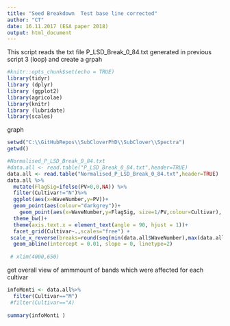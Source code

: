 ```yaml
---
title: "Seed Breakdown  Test base line corrected"
author: "CT"
date: 16.11.2017 (ESA paper 2018)
output: html_document
---
```

This script reads the txt file P_LSD_Break_0_84.txt generated in previous script 3 (loop) and create a grpah 

```r
#knitr::opts_chunk$set(echo = TRUE)
library(tidyr)
library (dplyr)
library (ggplot2)
library(agricolae)
library(knitr)
library (lubridate)
library(scales)

```


graph 

```r

setwd("C:\\GitHubRepos\\SubCloverPhD\\SubClover\\Spectra")
getwd()

#Normalised_P_LSD_Break_0_84.txt
#data.all <- read.table("P_LSD_Break_0_84.txt",header=TRUE)
data.all <- read.table("Normalised_P_LSD_Break_0_84.txt",header=TRUE)
data.all %>%
  mutate(FlagSig=ifelse(PV>0,0,NA)) %>%
  filter(Cultivar!="N")%>%
  ggplot(aes(x=WaveNumber,y=PV))+
  geom_point(aes(colour="darkgrey"))+
    geom_point(aes(x=WaveNumber,y=FlagSig, size=1/PV,colour=Cultivar), alpha=0.1 ) +
  theme_bw()+
  theme(axis.text.x = element_text(angle = 90, hjust = 1))+
  facet_grid(Cultivar~.,scales="free") +
 scale_x_reverse(breaks=round(seq(min(data.all$WaveNumber),max(data.all$WaveNumber),by =50)))+
  geom_abline(intercept = 0.01, slope = 0, linetype=2) 
    
 # xlim(4000,650)
```


get overall view of ammmount of bands which were affected for each cultivar 
```r
infoMonti <- data.all%>%
  filter(Cultivar=="M")
 #filter(Cultivar=="A)
  
summary(infoMonti )



```

